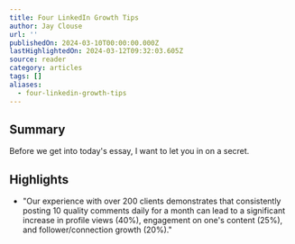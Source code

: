 ```yaml
---
title: Four LinkedIn Growth Tips
author: Jay Clouse
url: ''
publishedOn: 2024-03-10T00:00:00.000Z
lastHighlightedOn: 2024-03-12T09:32:03.605Z
source: reader
category: articles
tags: []
aliases:
  - four-linkedin-growth-tips
---
```

## Summary

Before we get into today's essay, I want to let you in on a secret.

## Highlights
- "Our experience with over 200 clients demonstrates that consistently posting 10 quality comments daily for a month can lead to a significant increase in profile views (40%), engagement on one's content (25%), and follower/connection growth (20%)."
